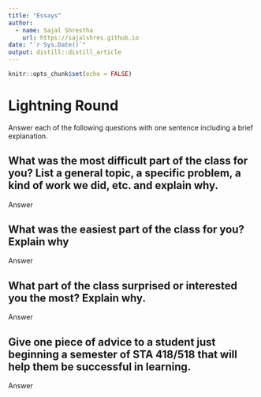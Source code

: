 ```yaml
---
title: "Essays"
author:
  - name: Sajal Shrestha 
    url: https://sajalshres.github.io
date: "`r Sys.Date()`"
output: distill::distill_article
---
```


```r
knitr::opts_chunk$set(echo = FALSE)
```

# Lightning Round

Answer each of the following questions with one sentence including a brief explanation.

## What was the most difficult part of the class for you? List a general topic, a specific problem, a kind of work we did, etc. and explain why.

Answer

## What was the easiest part of the class for you? Explain why

Answer

## What part of the class surprised or interested you the most? Explain why.

Answer

## Give one piece of advice to a student just beginning a semester of STA 418/518 that will help them be successful in learning.

Answer



